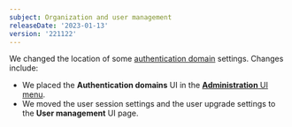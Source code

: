 ```yaml
---
subject: Organization and user management
releaseDate: '2023-01-13'
version: '221122'
---
```


We changed the location of some [authentication domain](https://docs.newrelic.com/docs/accounts/accounts-billing/new-relic-one-user-management/authentication-domains-saml-sso-scim-more) settings. Changes include: 

* We placed the **Authentication domains** UI in the [**Administration** UI menu](https://docs.newrelic.com/docs/accounts/accounts-billing/new-relic-one-user-management/user-management-ui-and-tasks/#where).
* We moved the user session settings and the user upgrade settings to the **User management** UI page. 


